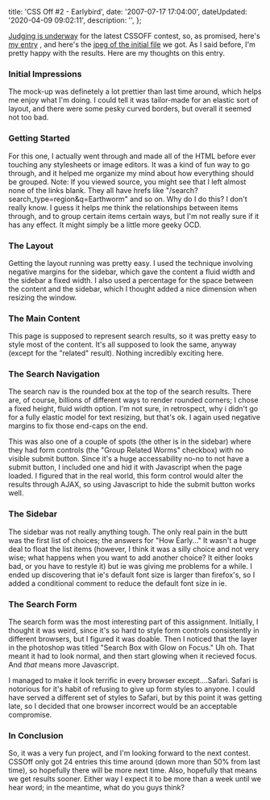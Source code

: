 

  title: 'CSS Off #2 - Earlybird',
  date: '2007-07-17 17:04:00',
  dateUpdated: '2020-04-09 09:02:11',
  description: '',
};

[Judging is underway](http://cssoff.com/2007/07/16/earlybird-judging-is-underway/trackback/) for the latest CSSOFF contest, so, as promised, here's [my entry](http://danott.dev/cssoff/earlybird/ 'my earlybird entry') , and here's the [jpeg of the initial file](http://danott.dev/thoughts/wp-content/uploads/earlybird.jpg 'Initial Earlybird File') we got. As I said before, I'm pretty happy with the results. Here are my thoughts on this entry.

### Initial Impressions

The mock-up was definetely a lot prettier than last time around, which helps me enjoy what I'm doing. I could tell it was tailor-made for an elastic sort of layout, and there were some pesky curved borders, but overall it seemed not too bad.

### Getting Started

For this one, I actually went through and made all of the HTML before ever touching any stylesheets or image editors. It was a kind of fun way to go through, and it helped me organize my mind about how everything should be grouped. Note: If you viewed source, you might see that I left almost none of the links blank. They all have hrefs like "/search?search_type=region&q=Earthworm" and so on. Why do I do this? I don't really know. I guess it helps me think the relationships between items through, and to group certain items certain ways, but I'm not really sure if it has any effect. It might simply be a little more geeky OCD.

### The Layout

Getting the layout running was pretty easy. I used the technique involving negative margins for the sidebar, which gave the content a fluid width and the sidebar a fixed width. I also used a percentage for the space between the content and the sidebar, which I thought added a nice dimension when resizing the window.

### The Main Content

This page is supposed to represent search results, so it was pretty easy to style most of the content. It's all supposed to look the same, anyway (except for the "related" result). Nothing incredibly exciting here.

### The Search Navigation

The search nav is the rounded box at the top of the search results. There are, of course, billions of different ways to render rounded corners; I chose a fixed height, fluid width option. I'm not sure, in retrospect, why i didn't go for a fully elastic model for text resizing, but that's ok. I again used negative margins to fix those end-caps on the end.

This was also one of a couple of spots (the other is in the sidebar) where they had form controls (the "Group Related Worms" checkbox) with no visible submit button. Since it's a huge accessability no-no to not have a submit button, I included one and hid it with Javascript when the page loaded. I figured that in the real world, this form control would alter the results through AJAX, so using Javascript to hide the submit button works well.

### The Sidebar

The sidebar was not really anything tough. The only real pain in the butt was the first list of choices; the answers for "How Early..." It wasn't a huge deal to float the list items (however, I think it was a silly choice and not very wise; what happens when you want to add another choice? It either looks bad, or you have to restyle it) but ie was giving me problems for a while. I ended up discovering that ie's default font size is larger than firefox's, so I added a conditional comment to reduce the default font size in ie.

### The Search Form

The search form was the most interesting part of this assignment. Initially, I thought it was weird, since it's so hard to style form controls consistently in different browsers, but I figured it was doable. Then I noticed that the layer in the photoshop was titled "Search Box with Glow on Focus." Uh oh. That meant it had to look normal, and then start glowing when it recieved focus. And _that_ means more Javascript.

I managed to make it look terrific in every browser except....Safari. Safari is notorious for it's habit of refusing to give up form styles to anyone. I could have served a different set of styles to Safari, but by this point it was getting late, so I decided that one browser incorrect would be an acceptable compromise.

### In Conclusion

So, it was a very fun project, and I'm looking forward to the next contest. CSSOff only got 24 entries this time around (down more than 50% from last time), so hopefully there will be more next time. Also, hopefully that means we get results sooner. Either way I expect it to be more than a week until we hear word; in the meantime, what do you guys think?
